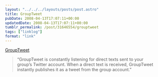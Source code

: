 ```yaml
---
layout: "../../../layouts/posts/post.astro"
title: GroupTweet
pubDate: 2008-04-13T17:07:11+00:00
updatedDate: 2008-04-13T17:07:11+00:00
tumblr_permalink: /post/31646554/grouptweet
tags: ["linklog"]
format: "link"
---
```


[GroupTweet][1]

> &ldquo;GroupTweet is constantly listening for direct texts sent to your group&rsquo;s Twitter account. When a direct text is received, GroupTweet instantly publishes it as a tweet from the group account.&rdquo;

[1]: http://grouptweet.com/
